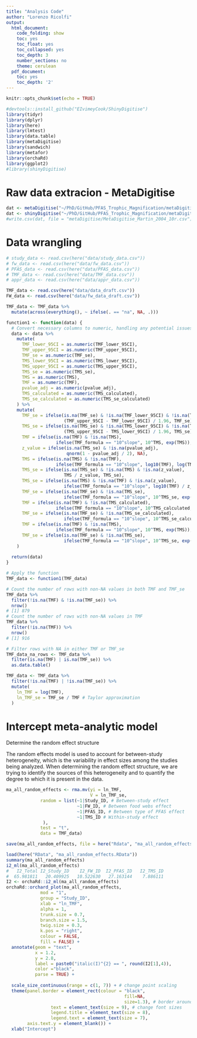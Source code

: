 ```yaml
---
title: "Analysis Code"
author: "Lorenzo Ricolfi"
output:
  html_document:
    code_folding: show
    toc: yes
    toc_float: yes
    toc_collapsed: yes
    toc_depth: 3
    number_sections: no
    theme: cerulean
  pdf_document:
    toc: yes
    toc_depth: '2'
---
```

```r
knitr::opts_chunk$set(echo = TRUE)
```
```r
#devtools::install_github("EIvimeyCook/ShinyDigitise")
library(tidyr)
library(dplyr)
library(here)
library(lmtest)
library(data.table)
library(metaDigitise)
library(sandwich)
library(metafor)
library(orchaRd)
library(ggplot2)
#library(shinyDigitise)
```

# Raw data extracion - MetaDigitise
```r
dat <- metaDigitise("~/PhD/GitHub/PFAS_Trophic_Magnification/metaDigitise")
dat <- shinyDigitise("~/PhD/GitHub/PFAS_Trophic_Magnification/metaDigitise")
#write.csv(dat, file = "metaDigitise/MetaDigitise_Martin_2004_10r.csv")
```

# Data wrangling
```r
# study_data <- read.csv(here("data/study_data.csv"))
# fw_data <- read.csv(here("data/fw_data.csv"))
# PFAS_data <- read.csv(here("data/PFAS_data.csv"))
# TMF_data <- read.csv(here("data/TMF_data.csv"))
# appr_data <- read.csv(here("data/appr_data.csv"))

TMF_data <- read.csv(here("data/data_draft.csv"))
FW_data <- read.csv(here("data/fw_data_draft.csv"))

TMF_data <- TMF_data %>%
  mutate(across(everything(), ~ ifelse(. == "na", NA, .)))

function1 <- function(data) {
  # Convert necessary columns to numeric, handling any potential issues
  data <- data %>%
    mutate(
      TMF_lower_95CI = as.numeric(TMF_lower_95CI),
      TMF_upper_95CI = as.numeric(TMF_upper_95CI),
      TMF_se = as.numeric(TMF_se),
      TMS_lower_95CI = as.numeric(TMS_lower_95CI),
      TMS_upper_95CI = as.numeric(TMS_upper_95CI),
      TMS_se = as.numeric(TMS_se),
      TMS = as.numeric(TMS),
      TMF = as.numeric(TMF),
      pvalue_adj = as.numeric(pvalue_adj),
      TMS_calculated = as.numeric(TMS_calculated),
      TMS_se_calculated = as.numeric(TMS_se_calculated)
    ) %>%
    mutate(
      TMF_se = ifelse(is.na(TMF_se) & !is.na(TMF_lower_95CI) & !is.na(TMF_upper_95CI),
                      (TMF_upper_95CI - TMF_lower_95CI) / 1.96, TMF_se),
      TMS_se = ifelse(is.na(TMS_se) & !is.na(TMS_lower_95CI) & !is.na(TMS_upper_95CI),
                      (TMS_upper_95CI - TMS_lower_95CI) / 1.96, TMS_se),
      TMF = ifelse(is.na(TMF) & !is.na(TMS),
                   ifelse(TMF_formula == "10^slope", 10^TMS, exp(TMS)), TMF),
      z_value = ifelse(is.na(TMS_se) & !is.na(pvalue_adj),
                       qnorm(1 - pvalue_adj / 2), NA),
      TMS = ifelse(is.na(TMS) & !is.na(TMF),
                   ifelse(TMF_formula == "10^slope", log10(TMF), log(TMF)), TMS),
      TMS_se = ifelse(is.na(TMS_se) & !is.na(TMS) & !is.na(z_value),
                      TMS / z_value, TMS_se),
      TMS_se = ifelse(is.na(TMS) & !is.na(TMF) & !is.na(z_value),
                      ifelse(TMF_formula == "10^slope", log10(TMF) / z_value, log(TMF) / z_value), TMS_se),
      TMF_se = ifelse(is.na(TMF_se) & !is.na(TMS_se),
                      ifelse(TMF_formula == "10^slope", 10^TMS_se, exp(TMS_se)), TMF_se),
      TMF = ifelse(is.na(TMF) & !is.na(TMS_calculated),
                   ifelse(TMF_formula == "10^slope", 10^TMS_calculated, exp(TMS_calculated)), TMF),
      TMF_se = ifelse(is.na(TMF_se) & !is.na(TMS_se_calculated),
                      ifelse(TMF_formula == "10^slope", 10^TMS_se_calculated, exp(TMS_se_calculated)), TMF_se),
      TMF = ifelse(is.na(TMF) & !is.na(TMS),
                   ifelse(TMF_formula == "10^slope", 10^TMS, exp(TMS)), TMF),
      TMF_se = ifelse(is.na(TMF_se) & !is.na(TMS_se),
                      ifelse(TMF_formula == "10^slope", 10^TMS_se, exp(TMS_se)), TMF_se)
    )
  
  return(data)
}

# Apply the function
TMF_data <- function1(TMF_data)

# Count the number of rows with non-NA values in both TMF and TMF_se
TMF_data %>%
  filter(!is.na(TMF) & !is.na(TMF_se)) %>%
  nrow()
# [1] 879
# Count the number of rows with non-NA values in TMF
TMF_data %>%
  filter(!is.na(TMF)) %>%
  nrow()
# [1] 916

# Filter rows with NA in either TMF or TMF_se
TMF_data_na_rows <- TMF_data %>%
  filter(is.na(TMF) | is.na(TMF_se)) %>% 
  as.data.table()

TMF_data <- TMF_data %>%
  filter(!is.na(TMF) | !is.na(TMF_se)) %>%
  mutate(
    ln_TMF = log(TMF),
    ln_TMF_se = TMF_se / TMF # Taylor approximation
  )
```

# Intercept meta-analytic model

Determine the random effect structure

The random effects model is used to account for between-study heterogeneity, which is the variability in effect sizes among the studies being analyzed. When determining the random effect structure, we are trying to identify the sources of this heterogeneity and to quantify the degree to which it is present in the data.

```r
ma_all_random_effects <- rma.mv(yi = ln_TMF,
                                V = ln_TMF_se,
             random = list(~1|Study_ID, # Between-study effect
                           ~1|FW_ID, # Between food webs effect
                           ~1|PFAS_ID, # Between type of PFAS effect
                           ~1|TMS_ID # Within-study effect
              ),
             test = "t",
             data = TMF_data)

save(ma_all_random_effects, file = here("Rdata", "ma_all_random_effects.RData"))
```


```r
load(here("RData", "ma_all_random_effects.RData"))
summary(ma_all_random_effects)
i2_ml(ma_all_random_effects)
#   I2_Total I2_Study_ID    I2_FW_ID  I2_PFAS_ID   I2_TMS_ID 
#  65.981811   20.409925   10.522630   27.163144    7.886111
I2 <- orchaRd::i2_ml(ma_all_random_effects)
orchaRd::orchard_plot(ma_all_random_effects,
             mod = "1",
             group = "Study_ID", 
             xlab = "ln_TMF",
             alpha = 1,
             trunk.size = 0.7,
             branch.size = 1.5,
             twig.size = 0.3,
             k.pos = "right",
             colour = FALSE,
             fill = FALSE) +  
  annotate(geom = "text",
           x = 1.2,
           y = 2.8, 
           label = paste0("italic(I)^{2} == ", round(I2[1],4)),
           color ="black",
           parse = TRUE) +
  
  scale_size_continuous(range = c(1, 7)) + # change point scaling
  theme(panel.border = element_rect(colour = "black", 
                                             fill=NA,
                                             size=1.3), # border around the plot
                 text = element_text(size = 9), # change font sizes
                 legend.title = element_text(size = 8),
                 legend.text = element_text(size = 7),
        axis.text.y = element_blank()) +
  xlab("Intercept")
```
